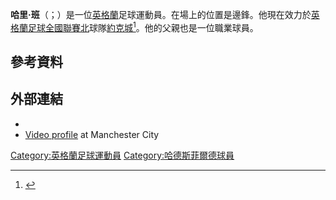 {{noteTA
|G1=Football
|G2=FAcup
}}

'''哈里·班'''（{{lang-en|Harry Bunn}}；{{bd|1992年|11月21日}}）是一位[[英格蘭|英格蘭]]足球運動員。在場上的位置是邊鋒。他現在效力於[[英格蘭足球全國聯賽北|英格蘭足球全國聯賽北]]球隊[[約克城足球會|約克城]]<ref>{{Cite web|title=Bunn Rejoins Town|url=http://www.htafc.com/news/article/first-team-news-harry-bunn-rejoins-1305803.aspx|publisher=Huddersfield Town A.F.C.|date=20 January 2014|accessdate=22 January 2014|archive-date=2014-01-22|archive-url=https://web.archive.org/web/20140122010034/http://www.htafc.com/news/article/first-team-news-harry-bunn-rejoins-1305803.aspx|dead-url=no}}</ref>。他的父親也是一位職業球員。

==參考資料==
{{Reflist}}

==外部連結==
*{{Soccerbase|id=62919}}
*[http://www.mcfc.co.uk/Video/Features/One-to-watch-Harry-Bunn Video profile]{{Wayback|url=http://www.mcfc.co.uk/Video/Features/One-to-watch-Harry-Bunn |date=20111230090101 }} at Manchester City

{{DEFAULTSORT:Bunn, Harry}}
[[Category:英格蘭足球運動員|Category:英格蘭足球運動員]]
[[Category:哈德斯菲爾德球員|Category:哈德斯菲爾德球員]]